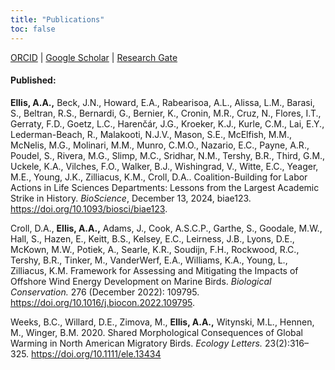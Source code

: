 ```yaml
---
title: "Publications"
toc: false
---
```


[ORCID](https://orcid.org/0000-0002-9006-2365) \| [Google Scholar](https://scholar.google.com/citations?user=ygfF4fkAAAAJ&hl=en&oi=ao) \| [Research Gate](https://www.researchgate.net/profile/Aspen-Ellis)

#### Published:

**Ellis, A.A.,** Beck, J.N., Howard, E.A., Rabearisoa, A.L., Alissa, L.M., Barasi, S., Beltran, R.S., Bernardi, G., Bernier, K., Cronin, M.R., Cruz, N., Flores, I.T., Gerraty, F.D., Goetz, L.C., Harenčár, J.G., Kroeker, K.J., Kurle, C.M., Lai, E.Y., Lederman-Beach, R., Malakooti, N.J.V., Mason, S.E., McElfish, M.M., McNelis, M.G., Molinari, M.M., Munro, C.M.O., Nazario, E.C., Payne, A.R., Poudel, S., Rivera, M.G., Slimp, M.C., Sridhar, N.M., Tershy, B.R., Third, G.M., Uckele, K.A., Vilches, F.O., Walker, B.J., Wishingrad, V., Witte, E.C., Yeager, M.E., Young, J.K., Zilliacus, K.M., Croll, D.A.. Coalition-Building for Labor Actions in Life Sciences Departments: Lessons from the Largest Academic Strike in History. *BioScience*, December 13, 2024, biae123. <https://doi.org/10.1093/biosci/biae123>.

Croll, D.A., **Ellis, A.A.,** Adams, J., Cook, A.S.C.P., Garthe, S., Goodale, M.W., Hall, S., Hazen, E., Keitt, B.S., Kelsey, E.C., Leirness, J.B., Lyons, D.E., McKown, M.W., Potiek, A., Searle, K.R., Soudijn, F.H., Rockwood, R.C., Tershy, B.R., Tinker, M., VanderWerf, E.A., Williams, K.A., Young, L., Zilliacus, K.M. Framework for Assessing and Mitigating the Impacts of Offshore Wind Energy Development on Marine Birds. *Biological Conservation.* 276 (December 2022): 109795. <https://doi.org/10.1016/j.biocon.2022.109795>.

Weeks, B.C., Willard, D.E., Zimova, M., **Ellis, A.A.,** Witynski, M.L., Hennen, M., Winger, B.M. 2020. Shared Morphological Consequences of Global Warming in North American Migratory Birds. *Ecology Letters.* 23(2):316–325. <https://doi.org/10.1111/ele.13434>
